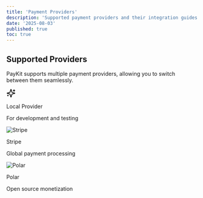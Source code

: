 ```yaml
---
title: 'Payment Providers'
description: 'Supported payment providers and their integration guides.'
date: '2025-08-03'
published: true
toc: true
---
```


## Supported Providers

PayKit supports multiple payment providers, allowing you to switch between them seamlessly.

<div className="mt-8 grid gap-4 grid-cols-1 md:grid-cols-3 md:gap-6">
  <LinkedCard href="/docs/providers/local">
   <svg xmlns="http://www.w3.org/2000/svg" width="24" height="24" viewBox="0 0 24 24" fill="none" stroke="currentColor" stroke-width="2" stroke-linecap="round" stroke-linejoin="round" class="text-foreground size-8" aria-hidden="true">
    <path d="M9.937 15.5A2 2 0 0 0 8.5 14.063l-6.135-1.582a.5.5 0 0 1 0-.962L8.5 9.936A2 2 0 0 0 9.937 8.5l1.582-6.135a.5.5 0 0 1 .963 0L14.063 8.5A2 2 0 0 0 15.5 9.937l6.135 1.581a.5.5 0 0 1 0 .964L15.5 14.063a2 2 0 0 0-1.437 1.437l-1.582 6.135a.5.5 0 0 1-.963 0z" />
    <path d="M20 3v4"></path><path d="M22 5h-4"></path><path d="M4 17v2"></path><path d="M5 18H3" />
  </svg>
    <p className="mt-2 font-medium">Local Provider</p>
    <p className="mt-1 text-sm text-muted-foreground">For development and testing</p>
  </LinkedCard>

<LinkedCard href="/docs/providers/stripe">
  <div className="flex h-10 w-10 items-center justify-center rounded-lg">
    <img
      src="/providers/stripe.jpeg"
      alt="Stripe"
      className="border-background size-8 rounded-full"
    />
  </div>
  <p className="mt-2 font-medium">Stripe</p>
  <p className="text-muted-foreground mt-1 text-sm">Global payment processing</p>
</LinkedCard>

  <LinkedCard href="/docs/providers/polar">
    <div className="flex h-10 w-10 items-center justify-center rounded-lg">
      <img src="/providers/polar.jpg" alt="Polar" className="size-8 rounded-full border-background" />
    </div>
    <p className="mt-2 font-medium">Polar</p>
    <p className="mt-1 text-sm text-muted-foreground">Open source monetization</p>
  </LinkedCard>
</div>
